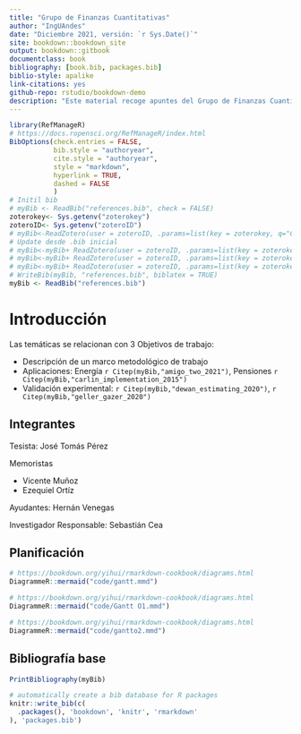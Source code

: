 ```yaml
--- 
title: "Grupo de Finanzas Cuantitativas"
author: "IngUAndes"
date: "Diciembre 2021, versión: `r Sys.Date()`"
site: bookdown::bookdown_site
output: bookdown::gitbook
documentclass: book
bibliography: [book.bib, packages.bib]
biblio-style: apalike
link-citations: yes
github-repo: rstudio/bookdown-demo
description: "Este material recoge apuntes del Grupo de Finanzas Cuantitativas de la Facultad de Ingeniería."
---
```


<!-- Remember each Rmd file contains one and only one chapter, and a chapter is defined by the first-level heading `#`. -->

<!-- To compile this example to PDF, you need XeLaTeX. You are recommended to install TinyTeX (which includes XeLaTeX): <https://yihui.name/tinytex/>. -->

```r
library(RefManageR)
# https://docs.ropensci.org/RefManageR/index.html
BibOptions(check.entries = FALSE,
           bib.style = "authoryear",
           cite.style = "authoryear",
           style = "markdown",
           hyperlink = TRUE,
           dashed = FALSE
           )
# Initil bib
# myBib <- ReadBib("references.bib", check = FALSE)
zoterokey<- Sys.getenv("zoterokey")
zoteroID<- Sys.getenv("zoteroID")
# myBib<-ReadZotero(user = zoteroID, .params=list(key = zoterokey, q="Carlin"))
# Update desde .bib inicial
# myBib<-myBib+ ReadZotero(user = zoteroID, .params=list(key = zoterokey, q="Amigo"))
# myBib<-myBib+ ReadZotero(user = zoteroID, .params=list(key = zoterokey, q="Dewan"))
# myBib<-myBib+ ReadZotero(user = zoteroID, .params=list(key = zoterokey, q="Geller"))
# WriteBib(myBib, "references.bib", biblatex = TRUE)
myBib <- ReadBib("references.bib")
```


# Introducción {-}

Las temáticas se relacionan con 3 Objetivos de trabajo:

- Descripción de un marco metodológico de trabajo
- Aplicaciones: Energía `r Citep(myBib,"amigo_two_2021")`, Pensiones `r Citep(myBib,"carlin_implementation_2015")`
- Validación experimental: `r Citep(myBib,"dewan_estimating_2020")`, `r Citep(myBib,"geller_gazer_2020")`  



## Integrantes  {-}
 <!-- {-} saca la numeración de la sección -->

Tesista: José Tomás Pérez

Memoristas

- Vicente Muñoz
- Ezequiel Ortíz

Ayudantes: Hernán Venegas

Investigador Responsable: Sebastián Cea

## Planificación {-}

```r
# https://bookdown.org/yihui/rmarkdown-cookbook/diagrams.html
DiagrammeR::mermaid("code/gantt.mmd")

```

```r
# https://bookdown.org/yihui/rmarkdown-cookbook/diagrams.html
DiagrammeR::mermaid("code/Gantt O1.mmd")

```

```r
# https://bookdown.org/yihui/rmarkdown-cookbook/diagrams.html
DiagrammeR::mermaid("code/gantto2.mmd")
```
## Bibliografía base  {-}

```r
PrintBibliography(myBib)
```

```r
# automatically create a bib database for R packages
knitr::write_bib(c(
  .packages(), 'bookdown', 'knitr', 'rmarkdown'
), 'packages.bib')
```

